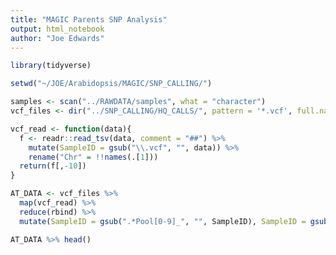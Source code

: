 ```yaml
---
title: "MAGIC Parents SNP Analysis"
output: html_notebook
author: "Joe Edwards"
---
```


```r
library(tidyverse)
```

```r
setwd("~/JOE/Arabidopsis/MAGIC/SNP_CALLING/")
```

```r
samples <- scan("../RAWDATA/samples", what = "character")
vcf_files <- dir("../SNP_CALLING/HQ_CALLS/", pattern = '*.vcf', full.names = T)
```

```r
vcf_read <- function(data){
  f <- readr::read_tsv(data, comment = "##") %>% 
    mutate(SampleID = gsub("\\.vcf", "", data)) %>% 
    rename("Chr" = !!names(.[1]))
  return(f[,-10])
}

AT_DATA <- vcf_files %>% 
  map(vcf_read) %>% 
  reduce(rbind) %>% 
  mutate(SampleID = gsub(".*Pool[0-9]_", "", SampleID), SampleID = gsub("_hq_calls", "", SampleID))
```

```r
AT_DATA %>% head()
```

